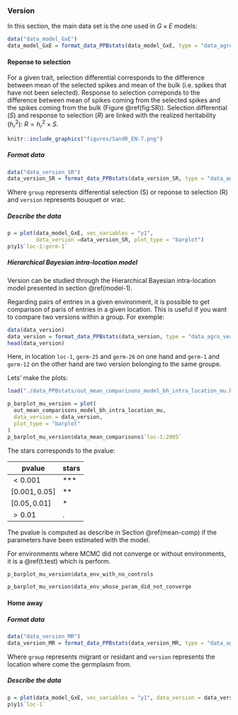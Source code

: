 ### Version {#version}

In this section, the main data set is the one used in $G \times E$ models:

```r
data("data_model_GxE")
data_model_GxE = format_data_PPBstats(data_model_GxE, type = "data_agro")
```


#### Reponse to selection

For a given trait, selection differential corresponds to the difference between mean of the selected spikes and
mean of the bulk (i.e. spikes that have not been selected). 
Response to selection correponds to the difference between mean of spikes coming from the selected spikes and the spikes coming from the bulk (Figure \@ref(fig:SR)).
Selection differential ($S$) and response to selection ($R$) are linked with the realized heritability ($h^2_r$):
$R = h^2_r \times S$.

```r
knitr::include_graphics("figures/SandR_EN-7.png")
```

##### Format data
```r
data("data_version_SR")
data_version_SR = format_data_PPBstats(data_version_SR, type = "data_agro_version")
```
Where `group` represents differential selection (S) or reponse to selection (R) and `version` represents bouquet or vrac.


##### Describe the data

```r
p = plot(data_model_GxE, vec_variables = "y1", 
         data_version =data_version_SR, plot_type = "barplot")
p$y1$`loc-1:germ-1`
```


##### Hierarchical Bayesian intra-location model

Version can be studied through the Hierarchical Bayesian intra-location model presented in section \@ref(model-1).

Regarding pairs of entries in a given environment, 
it is possible to get comparison of paris of entries in a given location.
This is useful if you want to compare two versions within a group.
For exemple:
```r
data(data_version)
data_version = format_data_PPBstats(data_version, type = "data_agro_version")
head(data_version)
```

Here, in location `loc-1`, `germ-25` and `germ-26` on one hand and `germ-1` and `germ-12` on the other hand are two version belonging to the same groupe.

Lets' make the plots:
```r
load("./data_PPBstats/out_mean_comparisons_model_bh_intra_location_mu.RData")

p_barplot_mu_version = plot(
  out_mean_comparisons_model_bh_intra_location_mu,
  data_version = data_version,
  plot_type = "barplot"
)
p_barplot_mu_version$data_mean_comparisons$`loc-1:2005`
```

The stars corresponds to the pvalue:

| pvalue | stars |
| --- | --- |
| $< 0.001$ | *** |
| $[0.001 , 0.05]$ | ** |
| $[0.05 , 0.01]$ | * |
| $> 0.01$ | . |


The pvalue is computed as describe in Section \@ref(mean-comp) if the parameters have been estimated with the model.

For environments where MCMC did not converge or without environments, it is a \@ref(t.test) which is perform.

```r
p_barplot_mu_version$data_env_with_no_controls
```

```r
p_barplot_mu_version$data_env_whose_param_did_not_converge
```


#### Home away

##### Format data

```r
data("data_version_MR")
data_version_MR = format_data_PPBstats(data_version_MR, type = "data_agro_version")
```
Where `group` represents migrant or residant and `version` represents the location where come the germplasm from.

##### Describe the data

```r
p = plot(data_model_GxE, vec_variables = "y1", data_version = data_version_MR, plot_type = "barplot")
p$y1$`loc-1`
```

